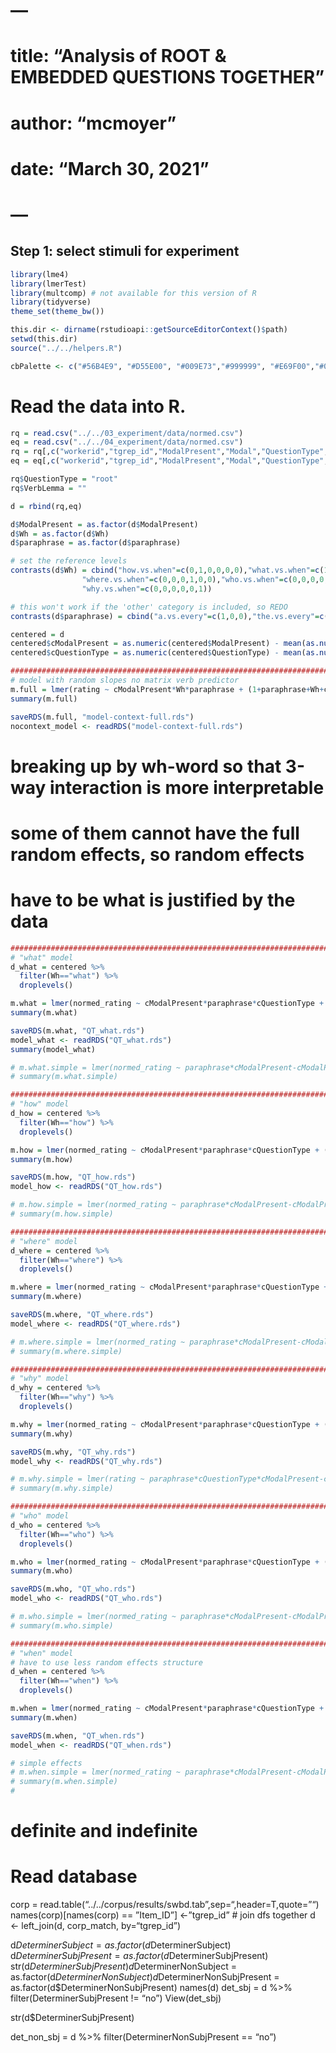 # ---
# title: "Analysis of ROOT & EMBEDDED QUESTIONS TOGETHER"
# author: "mcmoyer"
# date: "March 30, 2021"
# ---

## Step 1: select stimuli for experiment
```r
library(lme4)
library(lmerTest)
library(multcomp) # not available for this version of R
library(tidyverse)
theme_set(theme_bw())

this.dir <- dirname(rstudioapi::getSourceEditorContext()$path)
setwd(this.dir)
source("../../helpers.R")

cbPalette <- c("#56B4E9", "#D55E00", "#009E73","#999999", "#E69F00","#009E73","#56B4E9", "#D55E00", "#009E73","#999999", "#E69F00","#009E73","#56B4E9", "#D55E00", "#009E73","#999999", "#E69F00","#009E73","#56B4E9", "#D55E00", "#009E73","#999999", "#E69F00","#009E73")
```

########################################################################
# Read the data into R.
```r
rq = read.csv("../../03_experiment/data/normed.csv")
eq = read.csv("../../04_experiment/data/normed.csv")
rq = rq[,c("workerid","tgrep_id","ModalPresent","Modal","QuestionType","Question","Sentence","paraphrase","rating","Finite","Wh")]
eq = eq[,c("workerid","tgrep_id","ModalPresent","Modal","QuestionType","Question","Sentence","paraphrase","rating","Finite","Wh","VerbLemma")]

rq$QuestionType = "root"
rq$VerbLemma = ""

d = rbind(rq,eq)
```


```r
d$ModalPresent = as.factor(d$ModalPresent)
d$Wh = as.factor(d$Wh)
d$paraphrase = as.factor(d$paraphrase)

# set the reference levels
contrasts(d$Wh) = cbind("how.vs.when"=c(0,1,0,0,0,0),"what.vs.when"=c(1,0,0,0,0,0),
                "where.vs.when"=c(0,0,0,1,0,0),"who.vs.when"=c(0,0,0,0,1,0),
                "why.vs.when"=c(0,0,0,0,0,1))

# this won't work if the 'other' category is included, so REDO
contrasts(d$paraphrase) = cbind("a.vs.every"=c(1,0,0),"the.vs.every"=c(0,0,1))

centered = d
centered$cModalPresent = as.numeric(centered$ModalPresent) - mean(as.numeric(centered$ModalPresent))
centered$cQuestionType = as.numeric(centered$QuestionType) - mean(as.numeric(centered$QuestionType))

```

```r
########################################################################
# model with random slopes no matrix verb predictor
m.full = lmer(rating ~ cModalPresent*Wh*paraphrase + (1+paraphrase+Wh+cModalPresent|workerid) + (1+paraphrase|tgrep_id), data=centered,REML=FALSE) 
summary(m.full)

saveRDS(m.full, "model-context-full.rds")
nocontext_model <- readRDS("model-context-full.rds")

```

########################################################################
# breaking up by wh-word so that 3-way interaction is more interpretable
########################################################################
# some of them cannot have the full random effects, so random effects
# have to be what is justified by the data
########################################################################

```r
########################################################################
# "what" model
d_what = centered %>% 
  filter(Wh=="what") %>% 
  droplevels()

m.what = lmer(normed_rating ~ cModalPresent*paraphrase*cQuestionType + (1+paraphrase+cModalPresent|workerid) + (1+paraphrase|VerbLemma) + (1+paraphrase|tgrep_id), data=d_what) 
summary(m.what)

saveRDS(m.what, "QT_what.rds")
model_what <- readRDS("QT_what.rds")
summary(model_what)

# m.what.simple = lmer(normed_rating ~ paraphrase*cModalPresent-cModalPresent + (1+paraphrase+cModalPresent|workerid) + (1+paraphrase|VerbLemma)  + (1+paraphrase|tgrep_id), data=d_what) 
# summary(m.what.simple)

########################################################################
# "how" model
d_how = centered %>% 
  filter(Wh=="how") %>% 
  droplevels()

m.how = lmer(normed_rating ~ cModalPresent*paraphrase*cQuestionType + (1+paraphrase+cModalPresent|workerid) + (1+paraphrase|VerbLemma)  + (1+paraphrase|tgrep_id), data=d_how) 
summary(m.how)

saveRDS(m.how, "QT_how.rds")
model_how <- readRDS("QT_how.rds")

# m.how.simple = lmer(normed_rating ~ paraphrase*cModalPresent-cModalPresent + (1+paraphrase|tgrep_id), data=d_how) 
# summary(m.how.simple)

########################################################################
# "where" model
d_where = centered %>% 
  filter(Wh=="where") %>% 
  droplevels()

m.where = lmer(normed_rating ~ cModalPresent*paraphrase*cQuestionType + (1+paraphrase+cModalPresent|workerid) + (1+paraphrase|VerbLemma) + (1+paraphrase|tgrep_id), data=d_where) 
summary(m.where)

saveRDS(m.where, "QT_where.rds")
model_where <- readRDS("QT_where.rds")

# m.where.simple = lmer(normed_rating ~ paraphrase*cModalPresent-cModalPresent + (1+paraphrase+cModalPresent|workerid) + (1+paraphrase|tgrep_id), data=d_where) 
# summary(m.where.simple)

########################################################################
# "why" model
d_why = centered %>% 
  filter(Wh=="why") %>% 
  droplevels()

m.why = lmer(normed_rating ~ cModalPresent*paraphrase*cQuestionType + (1+paraphrase+cModalPresent|workerid) + (1+paraphrase|VerbLemma) + (1+paraphrase|tgrep_id), data=d_why) 
summary(m.why)

saveRDS(m.why, "QT_why.rds")
model_why <- readRDS("QT_why.rds")

# m.why.simple = lmer(rating ~ paraphrase*cQuestionType*cModalPresent-cModalPresent + (1+paraphrase+cModalPresent|workerid) + (1+paraphrase|tgrep_id), data=d_why) 
# summary(m.why.simple)

########################################################################
# "who" model
d_who = centered %>% 
  filter(Wh=="who") %>% 
  droplevels()

m.who = lmer(normed_rating ~ cModalPresent*paraphrase*cQuestionType + (1+paraphrase|workerid)+ (1+paraphrase|VerbLemma) + (1+paraphrase|tgrep_id), data=d_who) 
summary(m.who)

saveRDS(m.who, "QT_who.rds")
model_who <- readRDS("QT_who.rds")

# m.who.simple = lmer(normed_rating ~ paraphrase*cModalPresent-cModalPresent + (1+paraphrase|workerid) + (1+paraphrase|tgrep_id), data=d_who) 
# summary(m.who.simple)

########################################################################
# "when" model
# have to use less random effects structure
d_when = centered %>% 
  filter(Wh=="when") %>% 
  droplevels()

m.when = lmer(normed_rating ~ cModalPresent*paraphrase*cQuestionType + (1+paraphrase|VerbLemma) + (1+paraphrase|tgrep_id), data=d_when) 
summary(m.when)

saveRDS(m.when, "QT_when.rds")
model_when <- readRDS("QT_when.rds")

# simple effects
# m.when.simple = lmer(normed_rating ~ paraphrase*cModalPresent-cModalPresent + (1+paraphrase|tgrep_id), data=d_when) 
# summary(m.when.simple)
# 
```


########################################################################
########################################################################
########################################################################
# definite and indefinite
# Read database
corp = read.table("../../corpus/results/swbd.tab",sep="\t",header=T,quote="")
names(corp)[names(corp) == "Item_ID"] <- "tgrep_id"
# join dfs together
d <- left_join(d, corp_match, by="tgrep_id")

d$DeterminerSubject = as.factor(d$DeterminerSubject)
d$DeterminerSubjPresent = as.factor(d$DeterminerSubjPresent)
str(d$DeterminerSubjPresent)
d$DeterminerNonSubject = as.factor(d$DeterminerNonSubject)
d$DeterminerNonSubjPresent = as.factor(d$DeterminerNonSubjPresent)
names(d)
det_sbj = d %>%
  filter(DeterminerSubjPresent != "no")
View(det_sbj)

str(d$DeterminerSubjPresent)

det_non_sbj = d %>%
  filter(DeterminerNonSubjPresent == "no")
